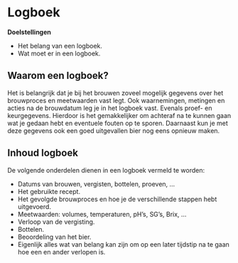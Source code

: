 # Logboek

**Doelstellingen**

-  Het belang van een logboek.
-  Wat moet er in een logboek.

## Waarom een logboek?

Het is belangrijk dat je bij het brouwen zoveel mogelijk gegevens over het brouwproces en meetwaarden vast legt. Ook waarnemingen, metingen en acties na de brouwdatum leg je in het logboek vast. Evenals proef- en keurgegevens. Hierdoor is het gemakkelijker om achteraf na te kunnen gaan wat je gedaan hebt en eventuele fouten op te sporen. Daarnaast kun je met deze gegevens ook een goed uitgevallen bier nog eens opnieuw maken.

## Inhoud logboek

De volgende onderdelen dienen in een logboek vermeld te worden:

-  Datums van brouwen, vergisten, bottelen, proeven, ...
-  Het gebruikte recept.
-  Het gevolgde brouwproces en hoe je de verschillende stappen hebt uitgevoerd.
-  Meetwaarden: volumes, temperaturen, pH's, SG's, Brix, ...
-  Verloop van de vergisting.
-  Bottelen.
-  Beoordeling van het bier.
-  Eigenlijk alles wat van belang kan zijn om op een later tijdstip na te gaan hoe een en ander verlopen is.
